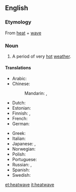 {{wikipedia}}
==English==

===Etymology===
From [[heat]] + [[wave]]

===Noun===
{{en-noun}}

#A period of very [[hot]] [[weather]].

====Translations====
{{trans-top|period of very hot weather}}
* Arabic: {{t|ar|موجة الحر|f|tr=máwjat al-Harr|sc=Arab}}
* Chinese:
*: Mandarin: {{t|zh|熱浪|sc=Hani}}, {{t|zh|热浪|tr=rèlàng|sc=Hani}}
* Dutch: {{t+|nl|hittegolf|m}}
* Estonian: {{t|et|kuumalaine}}
* Finnish: {{t-|fi|helleaalto}}, {{t-|fi|lämpöaalto}}
* French: {{t+|fr|vague de chaleur|f}}
* German: {{t+|de|Hitzewelle|f}}
{{trans-mid}}
* Greek: {{t+|el|καύσωνας|m|tr=káfsonas}}
* Italian: {{t|it|ondata di caldo|f}}
* Japanese: {{t|ja|熱波|tr=ねっぱ, neppa}}, {{t|ja|酷暑|tr=こくしょ, kokusho}}
* Norwegian: {{t|no|hetebølge|c}}
* Polish: {{t|pl|upał|m}}
* Portuguese: {{t|pt|onda de calor|f}}
* Russian: {{t|ru|жара|f|tr=žará|sc=Cyrl}}, {{t|ru|зной|m|tr=znoj|sc=Cyrl}}
* Spanish: {{t-|es|ola de calor|f}}
* Swedish: {{t|sv|värmebölja}}
{{trans-bottom}}

[[et:heatwave]]
[[it:heatwave]]